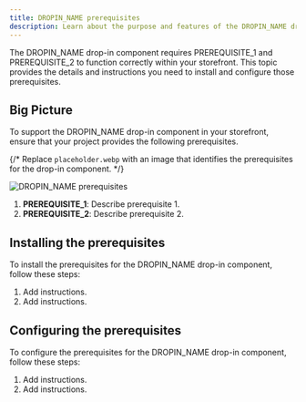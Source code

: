```yaml
---
title: DROPIN_NAME prerequisites
description: Learn about the purpose and features of the DROPIN_NAME drop-in.
---
```



The DROPIN_NAME drop-in component requires PREREQUISITE_1 and PREREQUISITE_2 to function correctly within your storefront. This topic provides the details and instructions you need to install and configure those prerequisites.

## Big Picture

To support the DROPIN_NAME drop-in component in your storefront, ensure that your project provides the following prerequisites.

{/* Replace `placeholder.webp` with an image that identifies the prerequisites for the drop-in component. */}

<Diagram>![DROPIN_NAME prerequisites](@images/placeholder.webp)</Diagram>

<Callouts>

1. **PREREQUISITE_1**: Describe prerequisite 1.
1. **PREREQUISITE_2**: Describe prerequisite 2.

</Callouts>

## Installing the prerequisites

To install the prerequisites for the DROPIN_NAME drop-in component, follow these steps:

<Steps>

1. Add instructions.
1. Add instructions.

</Steps>

## Configuring the prerequisites

To configure the prerequisites for the DROPIN_NAME drop-in component, follow these steps:

<Steps>

1. Add instructions.
1. Add instructions.

</Steps>
